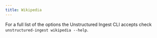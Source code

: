 ```yaml
---
title: Wikipedia
---
```



<SharedContentWikipedia/>


<CodeGroup>

  <WikipediaSh />

  <WikipediaPy />

</CodeGroup>

For a full list of the options the Unstructured Ingest CLI accepts check `unstructured-ingest wikipedia --help`.